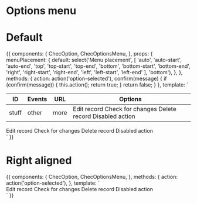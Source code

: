 
<Meta title="Components/Options menu" component={ChecOptionsMenu} />

# Options menu

<Props of={ChecOptionsMenu} />

# Default

<Preview>
  <Story name="Default">
    {{
      components: {
        ChecOption,
        ChecOptionsMenu,
      },
      props: {
        menuPlacement: {
          default: select('Menu placement', [
            'auto',
            'auto-start',
            'auto-end',
            'top',
            'top-start',
            'top-end',
            'bottom',
            'bottom-start',
            'bottom-end',
            'right',
            'right-start',
            'right-end',
            'left',
            'left-start',
            'left-end'
          ], 'bottom'),
        },
      },
      methods: {
        action: action('option-selected'),
        confirm(message) {
          if (confirm(message)) {
            this.action();
            return true;
          }
          return false;
        }
      },
      template: `
      <div class="p-16 flex justify-center font-lato w-full text-gray-500">
        <div class="w-full relative">
          <table class="w-full">
            <thead>
              <tr>
                <th class="webhooks__id">ID</th>
                <th>Events</th>
                <th>URL</th>
                <th class="text-right">Options</th>
              </tr>
            </thead>
            <tbody>
              <tr
                class="webhook"
              >
                <td>
                  stuff
                </td>
                <td class="webhook__events">
                  other
                </td>
                <td>
                  more
                </td>
                <td class="flex justify-end">
                  <ChecOptionsMenu :open="true" :menu-placement="menuPlacement">
                    <ChecOption @option-selected="action">
                      Edit record
                    </ChecOption>
                    <ChecOption @option-selected="action">
                      Check for changes
                    </ChecOption>
                    <ChecOption @option-selected="confirm('Are you sure?')" destructive>
                      Delete record
                    </ChecOption>
                    <ChecOption :option="{ disabled: true }">
                      Disabled action
                    </ChecOption>
                  </ChecOptionsMenu>
                </td>
              </tr>
            </tbody>
          </table>
          <ChecOptionsMenu :open="true" :menu-placement="menuPlacement">
            <ChecOption @option-selected="action">
              Edit record
            </ChecOption>
            <ChecOption @option-selected="action">
              Check for changes
            </ChecOption>
            <ChecOption @option-selected="confirm('Are you sure?')" destructive>
              Delete record
            </ChecOption>
            <ChecOption :option="{ disabled: true }">
              Disabled action
            </ChecOption>
          </ChecOptionsMenu>
        </div>
      </div>`
    }}
  </Story>
</Preview>

# Right aligned

<Preview>
  <Story name="Right aligned">
    {{
      components: {
        ChecOption,
        ChecOptionsMenu,
      },
      methods: {
        action: action('option-selected'),
      },
      template: `
      <div class="p-16 flex justify-center font-lato w-full text-gray-500">
         <div class="w-64 relative">
          <ChecOptionsMenu position="right" :open="false">
            <ChecOption @option-selected="action">
              Edit record
            </ChecOption>
            <ChecOption @option-selected="action">
              Check for changes
            </ChecOption>
            <ChecOption @option-selected="action" destructive>
              Delete record
            </ChecOption>
            <ChecOption :option="{ disabled: true }">
              Disabled action
            </ChecOption>
          </ChecOptionsMenu>
        </div>
      </div>`
    }}
  </Story>
</Preview>

